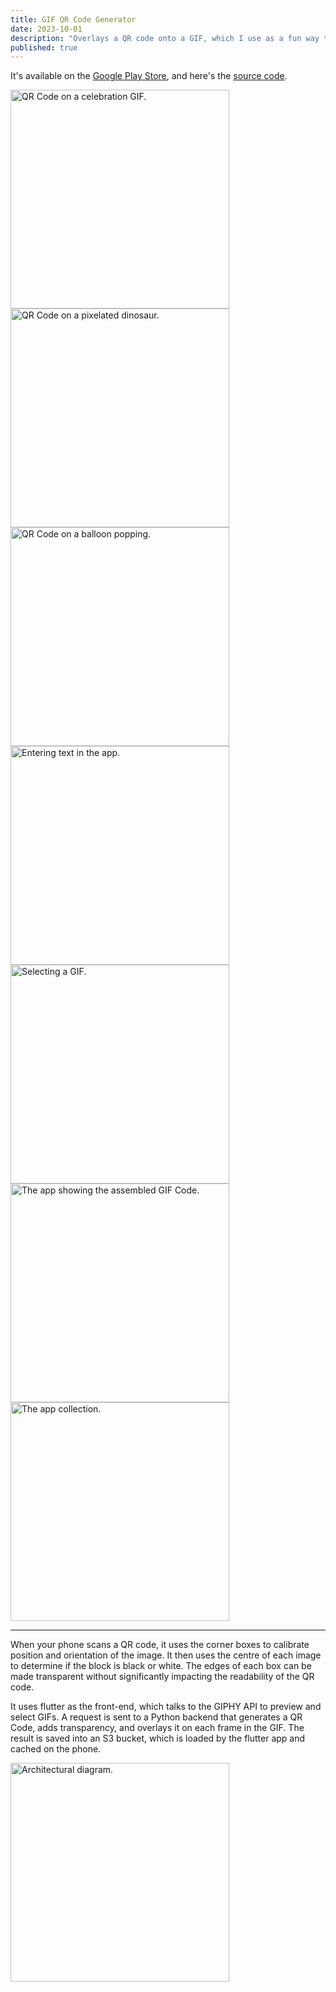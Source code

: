 ---
title: GIF QR Code Generator
date: 2023-10-01
description: "Overlays a QR code onto a GIF, which I use as a fun way to share links."
published: true
---


It's available on the [Google Play Store], and here's the [source code].

<div class="image-gallery">
  <Image
    src={image01}
    alt="QR Code on a celebration GIF."
    className="image"
    height="350"
  />
  <Image
    src={image06}
    alt="QR Code on a pixelated dinosaur."
    className="image"
    height="350"
  />
  <Image
    src={image07}
    alt="QR Code on a balloon popping."
    className="image"
    height="350"
  />
  <Image
    src={image02}
    alt="Entering text in the app."
    className="image"
    height="350"
  />
  <Image src={image03} alt="Selecting a GIF." className="image" height="350" />
  <Image
    src={image04}
    alt="The app showing the assembled GIF Code."
    className="image"
    height="350"
  />
  <Image
    src={image05}
    alt="The app collection."
    className="image"
    height="350"
  />
</div>

---

When your phone scans a QR code, it uses the corner boxes to calibrate position and orientation of the image. It then uses the centre of each image to determine if the block is black or white. The edges of each box can be made transparent without significantly impacting the readability of the QR code.

It uses flutter as the front-end, which talks to the GIPHY API to preview and select GIFs. A request is sent to a Python backend that generates a QR Code, adds transparency, and overlays it on each frame in the GIF. The result is saved into an S3 bucket, which is loaded by the flutter app and cached on the phone.

<div class="image-gallery">
  <Image
    src={image00}
    alt="Architectural diagram."
    className="image"
    height="350"
  />
</div>

[Google Play Store]: https://play.google.com/store/apps/details?id=com.gif_code
[source code]: https://github.com/Nick-Sullivan/gif-code
